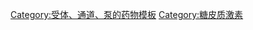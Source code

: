 {{Navbox
| name  = Glucocorticoids
| title = [[糖皮质激素]]
| listclass = hlist
| state = {{{state<includeonly>|collapsed</includeonly>}}}
| groupstyle = background-color: LightYellow

  | group1 = [[受体_(生物化学)|受體]]
  |  list1 = {{Navbox subgroup
  | groupstyle = background-color: LightYellow

    | group1 = [[糖皮質激素受體|GR]]
    | list1  = 
* '''激動劑:''' [[Acrocinonide]]
* [[Alclometasone]]
* [[Amcinafal]]
* [[Amcinafide]]
* [[Amcinonide]]
* [[Amebucort]]
* [[Amelometasone]]
* [[Amicinonide]]
* [[Anecortave]]
* [[Beclometasone]]
* [[Beclometasone dipropionate]]
* [[Betamethasone]]
* [[Betamethasone acibutate]]
* [[Betamethasone dipropionate]]
* [[布地奈德]]
* [[Butixocort]]
* [[Chloroprednisone]]
* [[Ciclesonide]]
* [[Cicortonide]]
* [[Ciprocinonide]]
* [[Clobetasol]]
* [[Clobetasol propionate]]
* [[Clobetasone]]
* [[Clocortolone]]
* [[Cloprednol]]
* [[Cloticasone]]
* [[Cormetasone]]
* [[皮质酮]]
* [[可的松]]
* [[Cortisuzol]]
* [[Cortivazol]]
* [[Cortodoxone]]
* [[Deflazacort]]
* [[11-脱氧皮质酮|Deoxycorticosterone]]
* [[Deprodone]]
* [[Descinolone]]
* [[Desonide]]
* [[Desoximetasone]]
* [[11-脱氧皮质酮]]
* [[Dexbudesonide]]
* [[地塞米松]]
* [[地塞米松|Dexamethasone acefurate]]
* [[Dexamethasone cipecilate]]
* [[Dexamethasone isonicotinate]]
* [[Dichlorisone]]
* [[Diflorasone]]
* [[Difluocortolone]]
* [[Difluocortolone valerate]]
* [[Difluprednate]]
* [[Domoprednate]]
* [[Doxibetasol]]
* [[Drocinonide]]
* [[Etiprednol dicloacetate]]
* [[Fluazacort]]
* [[Fluclorolone]]
* [[Fluclorolone acetonide|Fluclorolone/Flucloronide]]
* [[Fludrocortisone]]
* [[Fludroxycortide]]
* [[Flumoxonide]]
* [[Flumetasone]]
* [[Flunisolide]]
* [[Fluocinolone]]
* [[Fluocinolone acetonide]]
* [[Fluocinonide]]
* [[Fluocortin]]
* [[Fluocortolone]]
* [[Fluorometholone]]
* [[Fluperolone]]
* [[Fluperolone acetate]]
* [[Fluprednidene]]
* [[Fluprednidene acetate]]
* [[Fluprednisolone]]
* [[氟替卡松]]
* [[糠酸氟替卡松]]
* [[Fluticasone propionate]]
* [[Formocortal]]
* [[Halcinonide]]
* [[Halocortolone]]
* [[卤米松]]
* [[Halopredone]]
* [[Hydrocortamate]]
* [[皮質醇]]
* [[Hydrocortisone aceponate]]
* [[Hydrocortisone buteprate]]
* [[Hydrocortisone-17-butyrate]]
* [[Hydrocortisone-21-butyrate]]
* [[Icometasone enbutate]]
* [[Isoflupredone]]
* [[Isoprednidene]]
* [[Itrocinonide]]
* [[Locicortolone dicibate]]
* [[Loteprednol]]
* [[Mazipredone]]
* [[Meclorisone]]
* [[Medrysone]]
* [[Meprednisone]]
* [[Methylprednisolone]]
* [[Methylprednisolone aceponate]]
* [[Methylprednisolone suleptanate]]
* [[Mometasone]]
* [[Mometasone furoate]]
* [[Naflocort]]
* [[Nicocortonide]]
* [[Nivacortol]]
* [[Oxisopred]]
* [[Paramethasone]]
* [[Prednazate]]
* [[Prednazoline]]
* [[Prednicarbate]]
* [[Prednimustine]]
* [[Prednisolamate]]
* [[泼尼松龙]]
* [[Prednisolone steaglate]]
* [[强的松]]
* [[Prednylidene]]
* [[Procinonide]]
* [[Resocortol]]
* [[Rimexolone]]
* [[Rofleponide]]
* [[Timobesone]]
* [[Tipredane]]
* [[Tixocortol]]
* [[Tixocortol pivalate]]
* [[Tralonide]]
* [[去炎松]]
* [[曲安奈德]]
* [[去炎松|benetonide]]
* [[去炎松|furetonide]]
* [[去炎松|hexacetonide]]
* [[Triclonide]]
* [[Ulobetasol|Ulobetasol/Halobetasol]]

* '''混合劑([[Selective glucocorticoid receptor agonist|SEGRA]]s):''' [[Mapracorat]]

* '''拮抗劑:''' [[Algepristone]]
* [[Asoprisnil]]
* [[Cyproterone]]
* [[17-Hydroxyprogesterone]]
* [[酮康唑]]
* [[Lilopristone]]
* [[美服培酮]]
* [[Onapristone]]
* [[Org 34850]]
* [[Pregnenolone 16α-carbonitrile|PCN]]
* [[孕烯醇酮]]
* [[孕酮]]
* [[Telapristone]]
* [[Toripristone]]
* [[Ulipristal acetate]]

  }}

  | group2 = [[酶]]<br /><small>([[酶抑制剂|抑制劑]])</small>
  | list2  = {{Navbox subgroup
  | groupstyle = background-color: LightYellow

    | group1 = [[膽固醇側鏈裂解酶|20,22-Desmolase]]
    | list1  = 
* [[22-Amino-23,24-bisnor-5-cholen-3 beta-ol|22-ABC]]
* [[3,3′-Dimethoxybenzidine]]
* [[3-Methoxybenzidine]]
* [[Aminoglutethimide]]
* [[Cyanoketone]]
* [[Danazol]]
* [[Etomidate]]
* [[Mitotane]]
* [[Trilostane]]

    | group2 = [[CYP17A1|17α-Hydroxylase,<br />17,20-Lyase]]
    | list2  = 
* [[22-Amino-23,24-bisnor-5-cholen-3 beta-ol|22-ABC]]
* [[22-Hydroximino-23,24-bisnor-4-cholen-3-one|22-Oxime]]
* [[Abiraterone]]
* [[Bifonazole]]
* [[克催瑪汝]]
* [[Cyanoketone]]
* [[Cyproterone]]
* [[Danazol]]
* [[益康唑]]
* [[Galeterone]]
* [[Gestrinone]]
* [[Isoconazole]]
* [[酮康唑]]
* [[17-(5'-Isoxazolyl)androssta-4,16-dien-3-one|L-39]]
* [[Liarozole]]
* [[6-Methylene-4-pregene-3,20-dione|LY-207,320]]
* [[MDL-27,302]]
* [[咪康唑]]
* [[美服培酮]]
* [[Orteronel]]
* [[Pioglitazone]]
* [[罗格列酮]]
* [[Spironolactone]]
* [[Stanozolol]]
* [[SU-10,603]]
* [[转化生长因子-β]]
* [[Tioconazole]]
* [[Troglitazone]]
* [[3β-Hydroxy-17-(1H-1,2,3-triazol-1-yl)androsta-5,16-diene|VN/87-1]]
* [[2-(1H-Imidazol-4-ylmethyl)-9H-carbazole|YM116]]

    | group3 = [[3β-Hydroxysteroid dehydrogenase|3β-HSD]]
    | list3  = 
* [[17β-N,N-Diethylcarbamoyl-4-methyl-4-aza-5alpha-androstan-3-one|4-MA]]
* [[Azastene]]
* [[Cyanoketone]]
* [[Danazol]]
* [[Epostane]]
* [[Genistein]]
* [[Gestrinone]]
* [[Metyrapone]]
* [[Norethisterone]]
* [[Oxymetholone]]
* [[Pioglitazone]]
* [[罗格列酮]]
* [[Trilostane]]
* [[Troglitazone]]

    | group4 = [[21-羥化酶]]
    | list4  = 
* [[Aminoglutethimide]]
* [[Amphenone B]]
* [[Bifonazole]]
* [[克催瑪汝]]
* [[地西泮]]
* [[益康唑]]
* [[Genistein]]
* [[Isoconazole]]
* [[酮康唑]]
* [[Metyrapone]]
* [[咪康唑]]
* [[咪達唑侖]]
* [[Tioconazole]]

    | group5 = [[類固醇11-β-羥化酶|11β-Hydroxylase]]
    | list5  = 
* [[Aminoglutethimide]]
* [[Canrenone]]
* [[Etomidate]]
* [[Fadrozole]]
* [[Desethylfluoroethyletomidate|FETO]]
* [[酮康唑]]
* [[Metomidate]]
* [[Metyrapone]]
* [[Mitotane]]
* [[Potassium canrenoate]]
* [[Spironolactone]]
* [[Trilostane]]

    | group6 = [[醛固酮合酶|18-Hydroxylase]]
    | list6  = 
* [[Aminoglutethimide]]
* [[Canrenone]]
* [[FAD286]]
* [[Fadrozole]]
* [[酮康唑]]
* [[LCI699]]
* [[Metyrapone]]
* [[Mespirenone]]
* [[Potassium canrenoate]]
* [[Spironolactone]]

  }}

  | group5 = 其它
  |  list5 = {{Navbox subgroup
  | groupstyle = background-color: LightYellow

    | group1 = [[内源]]
    | list1  = 
* '''[[糖皮质激素]]:''' [[皮质酮]]
* [[可的松]]
* [[Cortodoxone|Cortodoxone/Deoxycortisol]]
* [[皮質醇]]

* '''[[Antiglucocorticoid]]s:''' [[17-Hydroxyprogesterone]]
* [[11-脱氧皮质酮]]
* [[孕烯醇酮]]
* [[孕酮]]

* '''[[前体]]:''' [[膽固醇]]
* [[22R-Hydroxycholesterol|22''R''-Hydroxycholesterol]]
* [[20α,22R-Dihydroxycholesterol|20α,22''R''-Dihydroxycholesterol]]
* [[孕烯醇酮]]
* [[17-Hydroxypregnenolone]]
* [[17-Hydroxyprogesterone]]
* [[孕酮]]
* [[11-脱氧皮质酮]]

    | group3 = 間接
    | list3  = 
* [[促腎上腺皮質激素|ACTH/Corticotropin]]
* [[Corticotropin-releasing hormone|CRH]]
* [[脱氢表雄酮|DHEA]]
* [[Dehydroepiandrosterone sulfate|DHEA sulfate]]
* [[血浆蛋白]]([[Transcortin]]、[[Serum albumin|Albumin]])
* [[抗利尿激素]]

    | group4 = [[外科学|外科手術]]
    | list4  =
* [[Adrenalectomy]]
* [[Hypophysectomy]]

  }}

}}
<noinclude>
{{collapsible option}}
[[Category:受体、通道、泵的药物模板]]
[[Category:糖皮质激素]]
</noinclude>